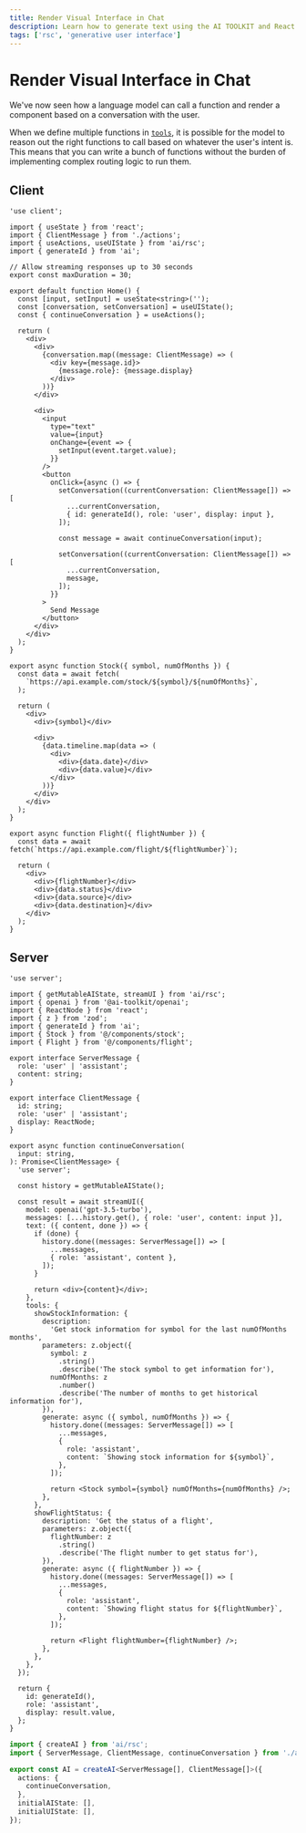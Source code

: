 ```yaml
---
title: Render Visual Interface in Chat
description: Learn how to generate text using the AI TOOLKIT and React Server Components.
tags: ['rsc', 'generative user interface']
---
```


# Render Visual Interface in Chat

We've now seen how a language model can call a function and render a component based on a conversation with the user.

When we define multiple functions in [`tools`](/docs/reference/ai-toolkit-core/generate-text#tools), it is possible for the model to reason out the right functions to call based on whatever the user's intent is. This means that you can write a bunch of functions without the burden of implementing complex routing logic to run them.

## Client

```tsx filename='app/page.tsx'
'use client';

import { useState } from 'react';
import { ClientMessage } from './actions';
import { useActions, useUIState } from 'ai/rsc';
import { generateId } from 'ai';

// Allow streaming responses up to 30 seconds
export const maxDuration = 30;

export default function Home() {
  const [input, setInput] = useState<string>('');
  const [conversation, setConversation] = useUIState();
  const { continueConversation } = useActions();

  return (
    <div>
      <div>
        {conversation.map((message: ClientMessage) => (
          <div key={message.id}>
            {message.role}: {message.display}
          </div>
        ))}
      </div>

      <div>
        <input
          type="text"
          value={input}
          onChange={event => {
            setInput(event.target.value);
          }}
        />
        <button
          onClick={async () => {
            setConversation((currentConversation: ClientMessage[]) => [
              ...currentConversation,
              { id: generateId(), role: 'user', display: input },
            ]);

            const message = await continueConversation(input);

            setConversation((currentConversation: ClientMessage[]) => [
              ...currentConversation,
              message,
            ]);
          }}
        >
          Send Message
        </button>
      </div>
    </div>
  );
}
```

```tsx filename='components/stock.tsx'
export async function Stock({ symbol, numOfMonths }) {
  const data = await fetch(
    `https://api.example.com/stock/${symbol}/${numOfMonths}`,
  );

  return (
    <div>
      <div>{symbol}</div>

      <div>
        {data.timeline.map(data => (
          <div>
            <div>{data.date}</div>
            <div>{data.value}</div>
          </div>
        ))}
      </div>
    </div>
  );
}
```

```tsx filename='components/flight.tsx'
export async function Flight({ flightNumber }) {
  const data = await fetch(`https://api.example.com/flight/${flightNumber}`);

  return (
    <div>
      <div>{flightNumber}</div>
      <div>{data.status}</div>
      <div>{data.source}</div>
      <div>{data.destination}</div>
    </div>
  );
}
```

## Server

```tsx filename='app/actions.tsx'
'use server';

import { getMutableAIState, streamUI } from 'ai/rsc';
import { openai } from '@ai-toolkit/openai';
import { ReactNode } from 'react';
import { z } from 'zod';
import { generateId } from 'ai';
import { Stock } from '@/components/stock';
import { Flight } from '@/components/flight';

export interface ServerMessage {
  role: 'user' | 'assistant';
  content: string;
}

export interface ClientMessage {
  id: string;
  role: 'user' | 'assistant';
  display: ReactNode;
}

export async function continueConversation(
  input: string,
): Promise<ClientMessage> {
  'use server';

  const history = getMutableAIState();

  const result = await streamUI({
    model: openai('gpt-3.5-turbo'),
    messages: [...history.get(), { role: 'user', content: input }],
    text: ({ content, done }) => {
      if (done) {
        history.done((messages: ServerMessage[]) => [
          ...messages,
          { role: 'assistant', content },
        ]);
      }

      return <div>{content}</div>;
    },
    tools: {
      showStockInformation: {
        description:
          'Get stock information for symbol for the last numOfMonths months',
        parameters: z.object({
          symbol: z
            .string()
            .describe('The stock symbol to get information for'),
          numOfMonths: z
            .number()
            .describe('The number of months to get historical information for'),
        }),
        generate: async ({ symbol, numOfMonths }) => {
          history.done((messages: ServerMessage[]) => [
            ...messages,
            {
              role: 'assistant',
              content: `Showing stock information for ${symbol}`,
            },
          ]);

          return <Stock symbol={symbol} numOfMonths={numOfMonths} />;
        },
      },
      showFlightStatus: {
        description: 'Get the status of a flight',
        parameters: z.object({
          flightNumber: z
            .string()
            .describe('The flight number to get status for'),
        }),
        generate: async ({ flightNumber }) => {
          history.done((messages: ServerMessage[]) => [
            ...messages,
            {
              role: 'assistant',
              content: `Showing flight status for ${flightNumber}`,
            },
          ]);

          return <Flight flightNumber={flightNumber} />;
        },
      },
    },
  });

  return {
    id: generateId(),
    role: 'assistant',
    display: result.value,
  };
}
```

```typescript filename='app/ai.ts'
import { createAI } from 'ai/rsc';
import { ServerMessage, ClientMessage, continueConversation } from './actions';

export const AI = createAI<ServerMessage[], ClientMessage[]>({
  actions: {
    continueConversation,
  },
  initialAIState: [],
  initialUIState: [],
});
```
